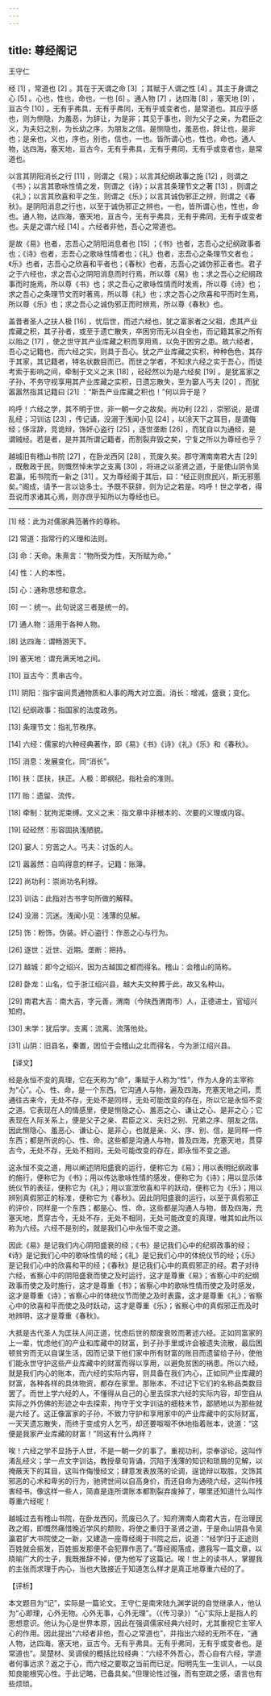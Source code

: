 ```yaml
---
---
---
```

title: 尊经阁记
---




王守仁

经 [1] ，常道也 [2] 。其在于天谓之命 [3] ；其赋于人谓之性 [4] 。其主于身谓之心 [5] 。心也，性也，命也，一也 [6] 。通人物 [7] ，达四海 [8] ，塞天地 [9] ，亘古今 [10] ，无有乎弗具，无有乎弗同，无有乎或变者也，是常道也。其应乎感也，则为恻隐，为羞恶，为辞让，为是非；其见于事也，则为父子之亲，为君臣之义，为夫妇之别，为长幼之序，为朋友之信。是恻隐也，羞恶也，辞让也，是非也；是亲也，义也，序也，别也，信也，一也。皆所谓心也，性也，命也。通人物，达四海，塞天地，亘古今，无有乎弗具，无有乎弗同，无有乎或变者也，是常道也。

以言其阴阳消长之行 [11] ，则谓之《易》；以言其纪纲政事之施 [12] ，则谓之《书》；以言其歌咏性情之发，则谓之《诗》；以言其条理节文之著 [13] ，则谓之《礼》；以言其欣喜和平之生，则谓之《乐》；以言其诚伪邪正之辨，则谓之《春秋》。是阴阳消息之行也，以至于诚伪邪正之辨也，一也，皆所谓心也，性也，命也。通人物，达四海，塞天地，亘古今，无有乎弗具，无有乎弗同，无有乎或变者也。夫是之谓六经 [14] 。六经者非他，吾心之常道也。

是故《易》也者，志吾心之阴阳消息者也 [15] ；《书》也者，志吾心之纪纲政事者也；《诗》也者，志吾心之歌咏性情者也；《礼》也者，志吾心之条理节文者也；《乐》也者，志吾心之欣喜和平者也；《春秋》也者，志吾心之诚伪邪正者也。君子之于六经也，求之吾心之阴阳消息而时行焉，所以尊《易》也；求之吾心之纪纲政事而时施焉，所以尊《书》也；求之吾心之歌咏性情而时发焉，所以尊《诗》也；求之吾心之条理节文而时著焉，所以尊《礼》也；求之吾心之欣喜和平而时生焉，所以尊《乐》也；求之吾心之诚伪邪正而时辨焉，所以尊《春秋》也。

盖昔者圣人之扶人极 [16] ，忧后世，而述六经也，犹之富家者之父祖，虑其产业库藏之积，其子孙者，或至于遗亡散失，卒困穷而无以自全也，而记籍其家之所有以贻之 [17] ，使之世守其产业库藏之积而享用焉，以免于困穷之患。故六经者，吾心之记籍也，而六经之实，则具于吾心。犹之产业库藏之实积，种种色色，其存于其家，其记籍者，特名状数目而已。而世之学者，不知求六经之实于吾心，而徒考索于影响之间，牵制于文义之末 [18] ，硁硁然以为是六经矣 [19] 。是犹富家之子孙，不务守视享用其产业库藏之实积，日遗忘散失，至为窭人丐夫 [20] ，而犹嚣嚣然指其记籍曰 [21] ：“斯吾产业库藏之积也！”何以异于是？

呜呼！六经之学，其不明于世，非一朝一夕之故矣。尚功利 [22] ，崇邪说，是谓乱经；习训诂 [23] ，传记诵，没溺于浅闻小见 [24] ，以涂天下之耳目，是谓侮经；侈淫辞，竞诡辩，饰奸心盗行 [25] ，逐世垄断 [26] ，而犹自以为通经，是谓贼经。若是者，是并其所谓记籍者，而割裂弃毁之矣，宁复之所以为尊经也乎？

越城旧有稽山书院 [27] ，在卧龙西冈 [28] ，荒废久矣。郡守渭南南君大吉 [29] ，既敷政于民，则慨然悼末学之支离 [30] ，将进之以圣贤之道，于是使山阴令吴君瀛，拓书院而一新之 [31] 。又为尊经阁于其后，曰：“经正则庶民兴，斯无邪慝矣。”阁成，请予一言以谂多士。予既不获辞，则为记之若是。呜呼！世之学者，得吾说而求诸其心焉，则亦庶乎知所以为尊经也已。



* * *



[1] 经：此为对儒家典范著作的尊称。

[2] 常道：指常行的义理和法则。

[3] 命：天命。朱熹言：“物所受为性，天所赋为命。”

[4] 性：人的本性。

[5] 心：通称思想和意念。

[6] 一：统一。此句说这三者是统一的。

[7] 通人物：适用于各种人物。

[8] 达四海：谓畅游天下。

[9] 塞天地：谓充满天地之间。

[10] 亘古今：贯串古今。

[11] 阴阳：指宇宙间贯通物质和人事的两大对立面。消长：增减，盛衰；变化。

[12] 纪纲政事：指国家的法度政务。

[13] 条理节文：指礼节秩序。

[14] 六经：儒家的六种经典著作，即《易》《书》《诗》《礼》《乐》和《春秋》。

[15] 消息：发展变化，同“消长”。

[16] 扶：匡扶，扶正。人极：即纲纪，指社会的准则。

[17] 贻：遗留、流传。

[18] 牵制：犹拘泥束缚。文义之末：指文章中非根本的、次要的义理或内容。

[19] 硁硁然：形容固执浅陋貌。

[20] 窭人：穷苦之人。丐夫：讨饭的人。

[21] 嚣嚣然：自鸣得意的样子。记籍：账簿。

[22] 尚功利：崇尚功名利禄。

[23] 训诂：此指对古书字句所做的解释。

[24] 没溺：沉迷。浅闻小见：浅薄的见解。

[25] 饰：粉饰，伪装。奸心盗行：作恶之心与行为。

[26] 逐世：近世、近期。垄断：把持。

[27] 越城：即今之绍兴，因为古越国之都而得名。稽山：会稽山的简称。

[28] 卧龙：山名，位于浙江绍兴县，越大夫文种葬于此，故又名种山。

[29] 南君大吉：南大吉，字元善，渭南（今陕西渭南市）人，正德进士，官绍兴知府。

[30] 末学：犹后学。支离：流离、流落他处。

[31] 山阴：旧县名，秦置，因位于会稽山之北而得名，今为浙江绍兴县。

【译文】

经是永恒不变的真理，它在天称为“命”，秉赋于人称为“性”，作为人身的主宰称为“心”。心、性、命，是一个东西。它沟通人与物，遍及四海，充塞天地之间，贯通往古来今，无处不存，无处不是同样，无处可能改变的存在，所以它是永恒不变之道。它表现在人的情感里，便是恻隐之心、羞恶之心、谦让之心、是非之心；它表现在人际关系上，便是父子之亲、君臣之义、夫妇之别、兄弟之序、朋友之信。因此恻隐心、羞恶心、谦让心、是非心，也就是亲、义、序、别、信，是同样一件东西；都是所说的心、性、命。这些都是沟通人与物，普及四海，充塞天地，贯穿古今，无处不存，无处不相同，无处可能改变的存在，即永恒不变之道。

这永恒不变之道，用以阐述阴阳盛衰的运行，便称它为《易》；用以表明纪纲政事的施行，便称它为《书》；用以传达歌咏性情的感发，便称它为《诗》；用以显示体统仪节的表征，便称它为《礼》；用以宣泄欣喜和平的跃动，便称它为《乐》；用以辨别真假邪正的标准，便称它为《春秋》。因此阴阳盛衰的运行，以至于真假邪正的评价，同样是一个东西；都是心、性、命。这些都是沟通人与物，普及四海，充塞天地，贯穿古今，无处不存，无处不相同，无处可能改变的真理，唯其如此所以称为六经。六经不是别的，就是我们心中永恒不变之道。

因此《易》是记我们内心阴阳盛衰的经；《书》是记我们心中的纪纲政事的经；《诗》是记我们心中的歌咏性情的经；《礼》是记我们心中的体统仪节的经；《乐》是记我们心中的欣喜和平的经；《春秋》是记我们心中的真假邪正的经。君子对待六经，省察心中的阴阳盛衰而使之及时运行，这才是尊重《易》；省察心中的纪纲政事而使之及时施行，这才是尊重《书》；省察心中的歌咏性情而使之及时感发，这才是尊重《诗》；省察心中的体统仪节而使之及时表露，这才是尊重《礼》；省察心中的欣喜和平而使之及时跃动，这才是尊重《乐》；省察心中的真假邪正而及时地辨明，这才是尊重《春秋》。

大抵是古代圣人为匡扶人间正道，忧虑后世的颓废衰败而著述六经。正如同富家的上一辈，忧虑他们的产业和库藏中的财富，到子孙手里或许会被遗失流散，最后困顿贫穷而无以自谋生活，因而记录下他们家中所有财富的账目而遗留给子孙，使他们能永世守护这些产业库藏中的财富而得以享用，以避免贫困的祸患。所以六经，就是我们内心的账本，而六经的实际内容，则具备在我们内心，正如同产业库藏的财富，各种各样的具体物资，都存在家里。那账本，不过记下它们的名称品类数目罢了。而世上学六经的人，不懂得从自己的心里去探求六经的实际内容，却空自从实际之外仿佛的形迹之中去探索，拘守于文字训诂的细枝末节，鄙陋地以为那些就是六经了。这正像富家的子孙，不致力守护和享用家中的产业库藏中的实际财富，一天天遗忘散失，而终于变成穷人乞丐，却还要呶呶不休地指着账本，说道：“这便是我家产业库藏的财富！”同这有什么两样？

唉！六经之学不显扬于人世，不是一朝一夕的事了。重视功利，崇奉谬论，这叫作淆乱经义；学一点文字训诂，教授章句背诵，沉陷于浅薄的知识和琐屑的见解，以掩蔽天下的耳目，这叫作侮慢经文；肆意发表放荡的论调，逞诡辩以取胜，文饰其邪恶的心术和卑劣的行为，驰骋世间以自高身价，而还自命为通晓六经，这叫作残害经书。像这样一些人，简直是连所谓账本都割裂弃废掉了，哪里还知道什么叫作尊重六经呢！

越城过去有稽山书院，在卧龙西冈，荒废已久了。知府渭南人南君大吉，在治理民政之暇，即慨然痛惜晚近学风的颓败，将使之重归于圣贤之道，于是命山阴县令吴瀛君扩大书院使之一新，又建造一座尊经阁于书院之后，说道：“经学归于正途则百姓就会振发，百姓振发那便不会犯罪作恶了。”尊经阁落成，邀我写一篇文章，以晓喻广大的士子，我既推辞不掉，便为他写了这篇记。唉！世上的读书人，掌握我的主张而求理于内心，当也大致接近于知道怎么样才是真正地尊重六经的了。

【评析】

本文题目为“记”，实际是一篇论文。王守仁是南宋陆九渊学说的自觉继承人，他认为“心即理，心外无物。心外无事，心外无理”。（《传习录》）“心”实际上是指人的思想意识。他认为心是世界本原，因此在强调儒家经典六经时，尤其重视它主宰人心的作用。因此提出“六经者非他，吾心之常道也”，并指出六经的无所不在，“通人物，达四海，塞天地，亘古今。无有乎弗具。无有乎弗同，无有乎或变者也。是常道也”。吴楚材、吴调侯的概括比较经典：“六经不外吾心，吾心自有六经，学道者何事远求？返之于心，而六经之要取之当前而已足。阳明先生一生训人，一以良知良能根究心性。于此记略，已备具矣。”但理论性过强，而有空疏之感，语言也有些烦琐。